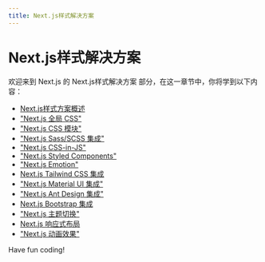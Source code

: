 ```yaml
---
title: Next.js样式解决方案
---
```


# Next.js样式解决方案

欢迎来到 Next.js 的 Next.js样式解决方案 部分，在这一章节中，你将学到以下内容：

- [Next.js样式方案概述](./0-nextjs-style-scheme-overview.mdx)
- ["Next.js 全局 CSS"](./1-nextjs-global-css.mdx)
- ["Next.js CSS 模块"](./2-nextjs-css-module.mdx)
- ["Next.js Sass/SCSS 集成"](./3-nextjs-sassscss-integration.mdx)
- ["Next.js CSS-in-JS"](./4-nextjs-css-in-js.mdx)
- ["Next.js Styled Components"](./5-nextjs-styled-components.mdx)
- ["Next.js Emotion"](./6-nextjs-emotion.mdx)
- [Next.js Tailwind CSS 集成](./7-nextjs-tailwind-css-integration.mdx)
- ["Next.js Material UI 集成"](./8-nextjs-material-ui-integration.mdx)
- ["Next.js Ant Design 集成"](./9-nextjs-ant-design-integration.mdx)
- [Next.js Bootstrap 集成](./10-nextjs-bootstrap-integration.mdx)
- ["Next.js 主题切换"](./11-nextjs-theme-switching.mdx)
- [Next.js 响应式布局](./12-nextjs-responsive-layout.mdx)
- ["Next.js 动画效果"](./13-nextjs-animation-effect.mdx)

Have fun coding!